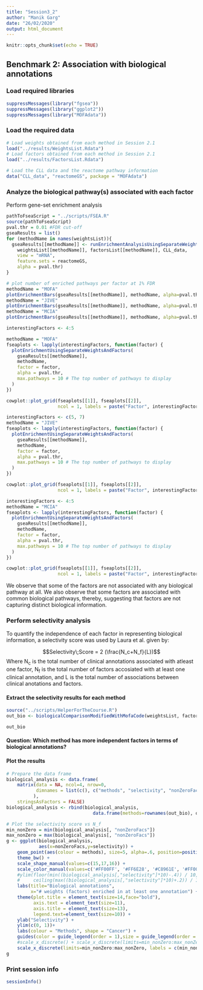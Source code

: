 ```yaml
---
title: "Session3_2"
author: "Manik Garg"
date: "26/02/2020"
output: html_document
---
```


```r
knitr::opts_chunk$set(echo = TRUE)
```

## Benchmark 2: Association with biological annotations

### Load required libraries
```r
suppressMessages(library("fgsea"))
suppressMessages(library("ggplot2"))
suppressMessages(library("MOFAdata"))
```

### Load the required data
```r
# Load weights obtained from each method in Session 2.1 
load("../results/WeightsList.Rdata")
# Load factors obtained from each method in Session 2.1 
load("../results/FactorsList.Rdata")
```

```r
# Load the CLL data and the reactome pathway information
data("CLL_data", "reactomeGS", package = "MOFAdata")
```

### Analyze the biological pathway(s) associated with each factor

Perform gene-set enrichment analysis
```r
pathToFseaScript = "../scripts/FSEA.R"
source(pathToFseaScript)
pval.thr = 0.01 #FDR cut-off
gseaResults = list()
for (methodName in names(weightsList)){
  gseaResults[[methodName]] <- runEnrichmentAnalysisUsingSeparateWeightsAndFactors(
    weightsList[[methodName]], factorsList[[methodName]], CLL_data,
    view = "mRNA",
    feature.sets = reactomeGS,
    alpha = pval.thr)
}
```

```r
# plot number of enriched pathways per factor at 1% FDR
methodName = "MOFA"
plotEnrichmentBars(gseaResults[[methodName]], methodName, alpha=pval.thr)
methodName = "JIVE"
plotEnrichmentBars(gseaResults[[methodName]], methodName, alpha=pval.thr)
methodName = "MCIA"
plotEnrichmentBars(gseaResults[[methodName]], methodName, alpha=pval.thr)
```


```r
interestingFactors <- 4:5

methodName = "MOFA"
fseaplots <- lapply(interestingFactors, function(factor) {
  plotEnrichmentUsingSeparateWeightsAndFactors(
    gseaResults[[methodName]],
    methodName,
    factor = factor,
    alpha = pval.thr,
    max.pathways = 10 # The top number of pathways to display
  )
})

cowplot::plot_grid(fseaplots[[1]], fseaplots[[2]],
                   ncol = 1, labels = paste("Factor", interestingFactors))

interestingFactors <- c(5, 7)
methodName = "JIVE"
fseaplots <- lapply(interestingFactors, function(factor) {
  plotEnrichmentUsingSeparateWeightsAndFactors(
    gseaResults[[methodName]],
    methodName,
    factor = factor,
    alpha = pval.thr,
    max.pathways = 10 # The top number of pathways to display
  )
})

cowplot::plot_grid(fseaplots[[1]], fseaplots[[2]],
                   ncol = 1, labels = paste("Factor", interestingFactors))

interestingFactors <- 4:5
methodName = "MCIA"
fseaplots <- lapply(interestingFactors, function(factor) {
  plotEnrichmentUsingSeparateWeightsAndFactors(
    gseaResults[[methodName]],
    methodName,
    factor = factor,
    alpha = pval.thr,
    max.pathways = 10 # The top number of pathways to display
  )
})

cowplot::plot_grid(fseaplots[[1]], fseaplots[[2]],
                   ncol = 1, labels = paste("Factor", interestingFactors))
```

We observe that some of the factors are not associated with any biological pathway at all. We also observe that some factors are associated with common biological pathways, thereby, suggesting that factors are not capturing distinct biological information.

### Perform selectivity analysis

To quantify the independence of each factor in representing biological information, a selectivity score was used by Laura et al. given by:

$$Selectivity\;Score = 2 (\frac{N_c+N_f}{L})$$
Where N<sub>c</sub> is the total number of clinical annotations associated with atleast one factor, N<sub>f</sub> is the total number of factors accosiated with at least one clinical annotation, and L is the total number of associations between clinical anotations and factors.

#### Extract the selectivity results for each method
```r
source("../scripts/HelperForTheCourse.R")
out_bio <- biologicalComparisonModifiedWithMofaCode(weightsList, factorsList, CLL_data, pathToFseaScript, database = reactomeGS, pval.thr=pval.thr)
```

```r
out_bio
```

#### Question: Which method has more independent factors in terms of biological annotations?

#### Plot the results
```r
# Prepare the data frame
biological_analysis <- data.frame(
    matrix(data = NA, ncol=4, nrow=0, 
           dimnames = list(c(), c("methods", "selectivity", "nonZeroFacs", "total_pathways"))
          ),
    stringsAsFactors = FALSE)
biological_analysis <- rbind(biological_analysis,
                                data.frame(methods=rownames(out_bio), out_bio))

# Plot the selectivity score vs N_f
min_nonZero = min(biological_analysis[, "nonZeroFacs"]) 
max_nonZero = max(biological_analysis[, "nonZeroFacs"]) 
g <- ggplot(biological_analysis, 
            aes(x=nonZeroFacs,y=selectivity)) + 
    geom_point(aes(colour = methods), size=5, alpha=.6, position=position_jitter(h=0, w=0.15))+ 
    theme_bw() + 
    scale_shape_manual(values=c(15,17,16)) + 
    scale_color_manual(values=c('#FF00FF', '#FF6E28', '#C8961E', '#FF0000', '#0000FF', '#A0A0A0', '#48D1CC', '#00FF00')) +
    #ylim(floor(min((biological_analysis[,"selectivity"]*10)-.4)) / 10,
    #     ceiling(max((biological_analysis[,"selectivity"]*10)+.2)) / 10) +
    labs(title="Biological annotations", 
         x="# weights (factors) enriched in at least one annotation") +
    theme(plot.title = element_text(size=14,face="bold"),
          axis.text = element_text(size=11),
          axis.title = element_text(size=13),
          legend.text=element_text(size=10)) +
    ylab("Selectivity") + 
    ylim(c(0, 1))+
    labs(colour = "Methods", shape = "Cancer") +
    guides(color = guide_legend(order = 1),size = guide_legend(order = 3)) + 
    #scale_x_discrete() + scale_x_discrete(limits=min_nonZero:max_nonZero) + 
    scale_x_discrete(limits=min_nonZero:max_nonZero, labels = c(min_nonZero:max_nonZero));
g
```

### Print session info
```r
sessionInfo()
```